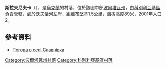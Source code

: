 {{coord|49|13|5|N|34|2|56|E|scale:100000_region:UA|display=title}}

'''斯拉夫尼夫卡'''（{{lang-uk|Славнівка}}），是[[烏克蘭|烏克蘭]]的村落，位於該國中部[[波爾塔瓦州|波爾塔瓦州]]，由[[科別利亞基區|科別利亞基區]]負責管轄，處於[[沃夫恰河_(北頓涅茨河支流)|沃夫恰河]]左岸，距離[[布堅基_(科澤利希納區)|布堅基]]1.5公里，海拔高度89米，2001年人口2。

==參考資料==
* [http://weather.in.ua/ua/poltavskaja/24082 Погода в селі Славнівка] {{Wayback|url=http://weather.in.ua/ua/poltavskaja/24082 |date=20111219210841 }}

{{DEFAULTSORT:Славнівка}}
[[Category:波爾塔瓦州村落|Category:波爾塔瓦州村落]]
[[Category:科別利亞基區村落|Category:科別利亞基區村落]]


{{Poltava-geo-stub}}
